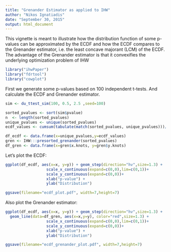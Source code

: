 ```yaml
---
title: "Grenander Estimator as applied to IHW"
author: "Nikos Ignatiadis"
date: "September 30, 2015"
output: html_document
---
```




This vignette is meant to illustrate how the distribution function of some p-values can be approximated by the ECDF and how the ECDF compares to the Grenander estimator, i.e. the least concave majorant (LCM) of the ECDF. The advantage of the Grenander estimator is that it convexifies the underlying optimization problem of IHW

```r
library("ihwPaper")
library("fdrtool")
library("cowplot")
```

First we generate some p-values based on 100 independent t-tests. And calculate the ECDF and Grenander estimator.
```r
sim <- du_ttest_sim(100, 0.5, 2.5 ,seed=100)

sorted_pvalues <- sort(sim$pvalue)
n  <- length(sorted_pvalues)
unique_pvalues <- unique(sorted_pvalues)
ecdf_values <- cumsum(tabulate(match(sorted_pvalues, unique_pvalues)))/n

df_ecdf <- data.frame(x=unique_pvalues,y=ecdf_values)
gren <- IHW:::presorted_grenander(sorted_pvalues)
df_gren <- data.frame(x=gren$x.knots, y=gren$y.knots)
```

Let's plot the ECDF:
```r
ggplot(df_ecdf, aes(x=x, y=y)) + geom_step(direction="hv",size=1.3) +
                  scale_x_continuous(expand=c(0,0),lim=c(0,1))+
                  scale_y_continuous(expand=c(0,0))+
                  xlab("p-value") +
                  ylab("Distribution")
```

```r
ggsave(filename="ecdf_plot.pdf", width=7,height=7)
```

Also plot the Grenander estimator:

```r
ggplot(df_ecdf, aes(x=x, y=y)) + geom_step(direction="hv",size=1.3) +
  geom_line(data=df_gren, aes(x=x,y=y), color="red",size=1.3) +
                  scale_x_continuous(expand=c(0,0),lim=c(0,1))+
                  scale_y_continuous(expand=c(0,0))+
                  xlab("p-value") +
                  ylab("Distribution")
```

```r
ggsave(filename="ecdf_grenander_plot.pdf", width=7,height=7)
```


